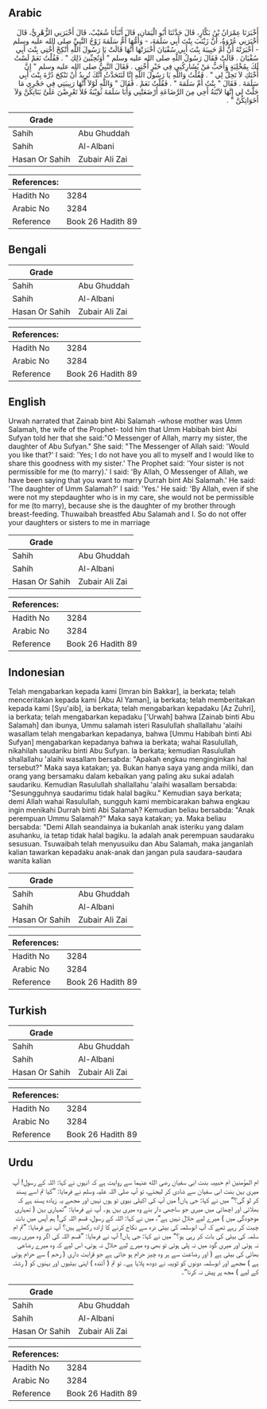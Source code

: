 ## Arabic


<div dir="rtl" lang="ar" style={{fontSize:'larger',backgroundColor:'#f8f9fa',padding:20}}>
أَخْبَرَنَا عِمْرَانُ بْنُ بَكَّارٍ، قَالَ حَدَّثَنَا أَبُو الْيَمَانِ، قَالَ أَنْبَأَنَا شُعَيْبٌ، قَالَ أَخْبَرَنِي الزُّهْرِيُّ، قَالَ أَخْبَرَنِي عُرْوَةُ، أَنَّ زَيْنَبَ بِنْتَ أَبِي سَلَمَةَ، - وَأُمُّهَا أُمُّ سَلَمَةَ زَوْجُ النَّبِيِّ صلى الله عليه وسلم - أَخْبَرَتْهُ أَنَّ أُمَّ حَبِيبَةَ بِنْتَ أَبِي سُفْيَانَ أَخْبَرَتْهَا أَنَّهَا قَالَتْ يَا رَسُولَ اللَّهِ أَنْكِحْ أُخْتِي بِنْتَ أَبِي سُفْيَانَ ‏.‏ قَالَتْ فَقَالَ رَسُولُ اللَّهِ صلى الله عليه وسلم ‏"‏ أَوَتُحِبِّينَ ذَلِكِ ‏"‏ ‏.‏ فَقُلْتُ نَعَمْ لَسْتُ لَكَ بِمُخْلِيَةٍ وَأَحَبُّ مَنْ يُشَارِكُنِي فِي خَيْرٍ أُخْتِي ‏.‏ فَقَالَ النَّبِيُّ صلى الله عليه وسلم ‏"‏ إِنَّ أُخْتَكِ لاَ تَحِلُّ لِي ‏"‏ ‏.‏ فَقُلْتُ وَاللَّهِ يَا رَسُولَ اللَّهِ إِنَّا لَنَتَحَدَّثُ أَنَّكَ تُرِيدُ أَنْ تَنْكِحَ دُرَّةَ بِنْتَ أَبِي سَلَمَةَ ‏.‏ فَقَالَ ‏"‏ بِنْتُ أُمِّ سَلَمَةَ ‏"‏ ‏.‏ فَقُلْتُ نَعَمْ ‏.‏ فَقَالَ ‏"‏ وَاللَّهِ لَوْلاَ أَنَّهَا رَبِيبَتِي فِي حَجْرِي مَا حَلَّتْ لِي إِنَّهَا لاَبْنَةُ أَخِي مِنَ الرَّضَاعَةِ أَرْضَعَتْنِي وَأَبَا سَلَمَةَ ثُوَيْبَةُ فَلاَ تَعْرِضْنَ عَلَىَّ بَنَاتِكُنَّ وَلاَ أَخَوَاتِكُنَّ ‏"‏ ‏.‏
</div>
<div style={{backgroundColor:'#f8f9fa',padding:20, marginBottom: 10}}><table> <thead> <tr> <th>Grade</th> <th></th> </tr> </thead> <tbody> <tr><td>Sahih</td><td>Abu Ghuddah</td></tr><tr><td>Sahih</td><td>Al-Albani</td></tr><tr><td>Hasan Or Sahih</td><td>Zubair Ali Zai</td></tr></tbody></table><table> <thead> <tr> <th>References:</th> <th></th> </tr> </thead> <tbody><tr><td>Hadith No</td><td>3284</td></tr><tr><td>Arabic No</td><td>3284</td></tr><tr><td>Reference</td><td>Book 26 Hadith 89</td></tr></tbody></table></div>

## Bengali


<div dir="ltr" lang="bn" style={{fontSize:'larger',backgroundColor:'#f8f9fa',padding:20}}>

</div>
<div style={{backgroundColor:'#f8f9fa',padding:20, marginBottom: 10}}><table> <thead> <tr> <th>Grade</th> <th></th> </tr> </thead> <tbody> <tr><td>Sahih</td><td>Abu Ghuddah</td></tr><tr><td>Sahih</td><td>Al-Albani</td></tr><tr><td>Hasan Or Sahih</td><td>Zubair Ali Zai</td></tr></tbody></table><table> <thead> <tr> <th>References:</th> <th></th> </tr> </thead> <tbody><tr><td>Hadith No</td><td>3284</td></tr><tr><td>Arabic No</td><td>3284</td></tr><tr><td>Reference</td><td>Book 26 Hadith 89</td></tr></tbody></table></div>

## English


<div dir="ltr" lang="en" style={{fontSize:'larger',backgroundColor:'#f8f9fa',padding:20}}>
Urwah narrated that Zainab bint Abi Salamah -whose mother was Umm Salamah, the wife of the Prophet- told him that Umm Habibah bint Abi Sufyan told her that she said:"O Messenger of Allah, marry my sister, the daughter of Abu Sufyan." She said: "The Messenger of Allah said: 'Would you like that?' I said: 'Yes; I do not have you all to myself and I would like to share this goodness with my sister.' The Prophet said: 'Your sister is not permissible for me (to marry).' I said: 'By Allah, O Messenger of Allah, we have been saying that you want to marry Durrah bint Abi Salamah.' He said: 'The daughter of Umm Salamah?' I said: 'Yes.' He said: 'By Allah, even if she were not my stepdaughter who is in my care, she would not be permissible for me (to marry), because she is the daughter of my brother through breast-feeding. Thuwaibah breastfed Abu Salamah and I. So do not offer your daughters or sisters to me in marriage
</div>
<div style={{backgroundColor:'#f8f9fa',padding:20, marginBottom: 10}}><table> <thead> <tr> <th>Grade</th> <th></th> </tr> </thead> <tbody> <tr><td>Sahih</td><td>Abu Ghuddah</td></tr><tr><td>Sahih</td><td>Al-Albani</td></tr><tr><td>Hasan Or Sahih</td><td>Zubair Ali Zai</td></tr></tbody></table><table> <thead> <tr> <th>References:</th> <th></th> </tr> </thead> <tbody><tr><td>Hadith No</td><td>3284</td></tr><tr><td>Arabic No</td><td>3284</td></tr><tr><td>Reference</td><td>Book 26 Hadith 89</td></tr></tbody></table></div>

## Indonesian


<div dir="ltr" lang="id" style={{fontSize:'larger',backgroundColor:'#f8f9fa',padding:20}}>
Telah mengabarkan kepada kami [Imran bin Bakkar], ia berkata; telah menceritakan kepada kami [Abu Al Yaman], ia berkata; telah memberitakan kepada kami [Syu'aib], ia berkata; telah mengabarkan kepadaku [Az Zuhri], ia berkata; telah mengabarkan kepadaku ['Urwah] bahwa [Zainab binti Abu Salamah] dan ibunya, Ummu salamah isteri Rasulullah shallallahu 'alaihi wasallam telah mengabarkan kepadanya, bahwa [Ummu Habibah binti Abi Sufyan] mengabarkan kepadanya bahwa ia berkata; wahai Rasulullah, nikahilah saudariku binti Abu Sufyan. Ia berkata; kemudian Rasulullah shallallahu 'alaihi wasallam bersabda: "Apakah engkau menginginkan hal tersebut?" Maka saya katakan; ya. Bukan hanya saya yang anda miliki, dan orang yang bersamaku dalam kebaikan yang paling aku sukai adalah saudariku. Kemudian Rasulullah shallallahu 'alaihi wasallam bersabda: "Sesungguhnya saudarimu tidak halal bagiku." Kemudian saya berkata; demi Allah wahai Rasulullah, sungguh kami membicarakan bahwa engkau ingin menikahi Durrah binti Abi Salamah? Kemudian beliau bersabda: "Anak perempuan Ummu Salamah?" Maka saya katakan; ya. Maka beliau bersabda: "Demi Allah seandainya ia bukanlah anak isteriku yang dalam asuhanku, ia tetap tidak halal bagiku. Ia adalah anak perempuan saudaraku sesusuan. Tsuwaibah telah menyusuiku dan Abu Salamah, maka janganlah kalian tawarkan kepadaku anak-anak dan jangan pula saudara-saudara wanita kalian
</div>
<div style={{backgroundColor:'#f8f9fa',padding:20, marginBottom: 10}}><table> <thead> <tr> <th>Grade</th> <th></th> </tr> </thead> <tbody> <tr><td>Sahih</td><td>Abu Ghuddah</td></tr><tr><td>Sahih</td><td>Al-Albani</td></tr><tr><td>Hasan Or Sahih</td><td>Zubair Ali Zai</td></tr></tbody></table><table> <thead> <tr> <th>References:</th> <th></th> </tr> </thead> <tbody><tr><td>Hadith No</td><td>3284</td></tr><tr><td>Arabic No</td><td>3284</td></tr><tr><td>Reference</td><td>Book 26 Hadith 89</td></tr></tbody></table></div>

## Turkish


<div dir="ltr" lang="tr" style={{fontSize:'larger',backgroundColor:'#f8f9fa',padding:20}}>

</div>
<div style={{backgroundColor:'#f8f9fa',padding:20, marginBottom: 10}}><table> <thead> <tr> <th>Grade</th> <th></th> </tr> </thead> <tbody> <tr><td>Sahih</td><td>Abu Ghuddah</td></tr><tr><td>Sahih</td><td>Al-Albani</td></tr><tr><td>Hasan Or Sahih</td><td>Zubair Ali Zai</td></tr></tbody></table><table> <thead> <tr> <th>References:</th> <th></th> </tr> </thead> <tbody><tr><td>Hadith No</td><td>3284</td></tr><tr><td>Arabic No</td><td>3284</td></tr><tr><td>Reference</td><td>Book 26 Hadith 89</td></tr></tbody></table></div>

## Urdu


<div dir="rtl" lang="ur" style={{fontSize:'larger',backgroundColor:'#f8f9fa',padding:20}}>
ام المؤمنین ام حبیبہ بنت ابی سفیان رضی الله عنہما سے روایت ہے کہ انہوں نے کہا: اللہ کے رسول! آپ میری بہن بنت ابی سفیان سے شادی کر لیجئے، تو آپ صلی اللہ علیہ وسلم نے فرمایا: ”کیا تم اسے پسند کر لو گی؟“ میں نے کہا: جی ہاں! میں آپ کی اکیلی بیوی تو ہوں نہیں اور مجھے یہ زیادہ پسند ہے کہ بھلائی اور اچھائی میں میری جو ساجھی دار بنے وہ میری بہن ہو۔ آپ نے فرمایا: ”تمہاری بہن ( تمہاری موجودگی میں ) میرے لیے حلال نہیں ہے“، میں نے کہا: اللہ کے رسول، قسم اللہ کی! ہم آپس میں بات چیت کر رہے تھے کہ آپ ابوسلمہ کی بیٹی درہ سے نکاح کرنے کا ارادہ رکھتے ہیں؟ آپ نے فرمایا: ”تم ام سلمہ کی بیٹی کی بات کر رہی ہو؟“ میں نے کہا: جی ہاں! آپ نے فرمایا: ”قسم اللہ کی اگر وہ میری ربیبہ نہ ہوتی اور میری گود میں نہ پلی ہوتی تو بھی وہ میرے لیے حلال نہ ہوتی، اس لیے کہ وہ میرے رضاعی بھائی کی بیٹی ہے ( اور رضاعت سے ہر وہ چیز حرام ہو جاتی ہے جو قرابت داری ( رحم ) سے حرام ہوتی ہے ) مجھے اور ابوسلمہ دونوں کو ثویبہ نے دودھ پلایا ہے۔ تو تم ( آئندہ ) اپنی بیٹیوں اور بہنوں کو ( رشتہ کے لیے ) مجھ پر پیش نہ کرنا“۔
</div>
<div style={{backgroundColor:'#f8f9fa',padding:20, marginBottom: 10}}><table> <thead> <tr> <th>Grade</th> <th></th> </tr> </thead> <tbody> <tr><td>Sahih</td><td>Abu Ghuddah</td></tr><tr><td>Sahih</td><td>Al-Albani</td></tr><tr><td>Hasan Or Sahih</td><td>Zubair Ali Zai</td></tr></tbody></table><table> <thead> <tr> <th>References:</th> <th></th> </tr> </thead> <tbody><tr><td>Hadith No</td><td>3284</td></tr><tr><td>Arabic No</td><td>3284</td></tr><tr><td>Reference</td><td>Book 26 Hadith 89</td></tr></tbody></table></div>